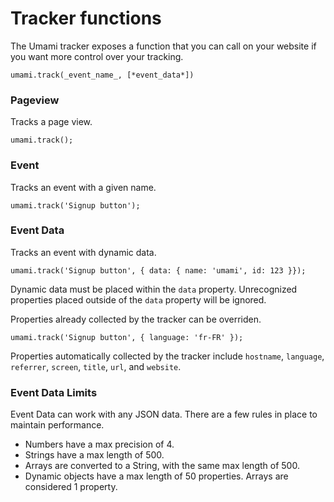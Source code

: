 # Tracker functions

The Umami tracker exposes a function that you can call on your website if you want
more control over your tracking.

```
umami.track(_event_name_, [*event_data*])
```

### Pageview

Tracks a page view.

```
umami.track();
```

### Event

Tracks an event with a given name.

```
umami.track('Signup button');
```

### Event Data

Tracks an event with dynamic data.

```
umami.track('Signup button', { data: { name: 'umami', id: 123 }});
```

Dynamic data must be placed within the `data` property. Unrecognized properties placed outside of the `data` property will be ignored.

Properties already collected by the tracker can be overriden.

```
umami.track('Signup button', { language: 'fr-FR' });
```

Properties automatically collected by the tracker include `hostname`, `language`, `referrer`, `screen`, `title`, `url`, and `website`.

### Event Data Limits

Event Data can work with any JSON data. There are a few rules in place to maintain performance.

- Numbers have a max precision of 4.
- Strings have a max length of 500.
- Arrays are converted to a String, with the same max length of 500.
- Dynamic objects have a max length of 50 properties. Arrays are considered 1 property.
